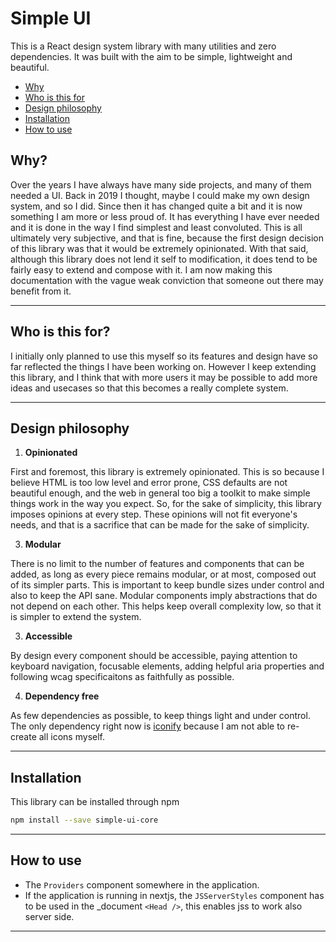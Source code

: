 # Simple UI

This is a React design system library with many utilities and zero dependencies. It was built with the aim to be simple, lightweight and beautiful.

- [Why](/#why)
- [Who is this for](/#who-is-this-for)
- [Design philosophy](/#design-philosophy)
- [Installation](/#installation)
- [How to use](/#how-to-use)

## Why?

Over the years I have always have many side projects, and many of them needed a UI. Back in 2019 I thought, maybe I could make my own design system, and so I did. Since then it has changed quite a bit and it is now something I am more or less proud of. It has everything I have ever needed and it is done in the way I find simplest and least convoluted. This is all ultimately very subjective, and that is fine, because the first design decision of this library was that it would be extremely opinionated. With that said, although this library does not lend it self to modification, it does tend to be fairly easy to extend and compose with it. I am now making this documentation with the vague weak conviction that someone out there may benefit from it.

---

## Who is this for?

I initially only planned to use this myself so its features and design have so far reflected the things I have been working on. However I keep extending this library, and I think that with more users it may be possible to add more ideas and usecases so that this becomes a really complete system.

---

## Design philosophy

1. <b>Opinionated</b>

First and foremost, this library is extremely opinionated. This is so because I believe HTML is too low level and error prone, CSS defaults are not beautiful enough, and the web in general too big a toolkit to make simple things work in the way you expect. So, for the sake of simplicity, this library imposes opinions at every step. These opinions will not fit everyone's needs, and that is a sacrifice that can be made for the sake of simplicity.

3. <b>Modular</b>

There is no limit to the number of features and components that can be added, as long as every piece remains modular, or at most, composed out of its simpler parts. This is important to keep bundle sizes under control and also to keep the API sane. Modular components imply abstractions that do not depend on each other. This helps keep overall complexity low, so that it is simpler to extend the system.

3. <b>Accessible</b>

By design every component should be accessible, paying attention to keyboard navigation, focusable elements, adding helpful aria properties and following wcag specificaitons as faithfully as possible.

4. <b>Dependency free</b>

As few dependencies as possible, to keep things light and under control. The only dependency right now is [iconify](https://github.com/iconify/iconify) because I am not able to re-create all icons myself.

---

## Installation

This library can be installed through npm

```bash
npm install --save simple-ui-core
```

---

## How to use

- The `Providers` component somewhere in the application.
- If the application is running in nextjs, the `JSServerStyles` component has to be used in the \_document `<Head />`, this enables jss to work also server side.

---
